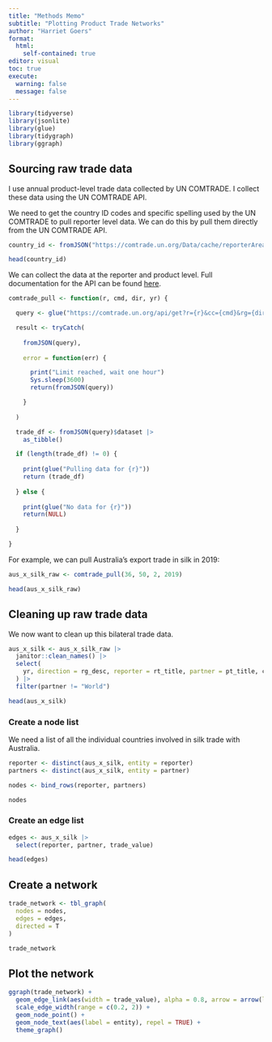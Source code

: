 ```yaml
---
title: "Methods Memo"
subtitle: "Plotting Product Trade Networks"
author: "Harriet Goers"
format: 
  html:
    self-contained: true
editor: visual
toc: true
execute: 
  warning: false
  message: false
---
```


```r
library(tidyverse)
library(jsonlite)
library(glue)
library(tidygraph)
library(ggraph)
```

## Sourcing raw trade data

I use annual product-level trade data collected by UN COMTRADE. I collect these data using the UN COMTRADE API.

We need to get the country ID codes and specific spelling used by the UN COMTRADE to pull reporter level data. We can do this by pull them directly from the UN COMTRADE API. 

```r
country_id <- fromJSON("https://comtrade.un.org/Data/cache/reporterAreas.json")$results

head(country_id)
```

We can collect the data at the reporter and product level. Full documentation for the API can be found [here](https://comtrade.un.org/data/doc/api/#DataRequests).

```r
comtrade_pull <- function(r, cmd, dir, yr) {

  query <- glue("https://comtrade.un.org/api/get?r={r}&cc={cmd}&rg={dir}&ps={yr}&fmt=json&freq=A&head=H")

  result <- tryCatch(
    
    fromJSON(query),
    
    error = function(err) {

      print("Limit reached, wait one hour")
      Sys.sleep(3600)
      return(fromJSON(query))

    }
    
  )

  trade_df <- fromJSON(query)$dataset |>
    as_tibble()

  if (length(trade_df) != 0) {
    
    print(glue("Pulling data for {r}"))
    return (trade_df)
    
  } else {
    
    print(glue("No data for {r}"))
    return(NULL)
    
  }

}
```

For example, we can pull Australia's export trade in silk in 2019:

```r
aus_x_silk_raw <- comtrade_pull(36, 50, 2, 2019)

head(aus_x_silk_raw)
```

## Cleaning up raw trade data

We now want to clean up this bilateral trade data.

```r
aus_x_silk <- aus_x_silk_raw |> 
  janitor::clean_names() |> 
  select(
    yr, direction = rg_desc, reporter = rt_title, partner = pt_title, cmd_code, trade_value
  ) |> 
  filter(partner != "World")

head(aus_x_silk)
```

### Create a node list

We need a list of all the individual countries involved in silk trade with Australia. 

```r
reporter <- distinct(aus_x_silk, entity = reporter)
partners <- distinct(aus_x_silk, entity = partner)

nodes <- bind_rows(reporter, partners)

nodes
```

### Create an edge list

```r
edges <- aus_x_silk |> 
  select(reporter, partner, trade_value)

head(edges)
```

## Create a network

```r
trade_network <- tbl_graph(
  nodes = nodes, 
  edges = edges,
  directed = T
)

trade_network
```

## Plot the network

```r
ggraph(trade_network) + 
  geom_edge_link(aes(width = trade_value), alpha = 0.8, arrow = arrow(length = unit(2, 'mm'))) + 
  scale_edge_width(range = c(0.2, 2)) + 
  geom_node_point() + 
  geom_node_text(aes(label = entity), repel = TRUE) +
  theme_graph()
```
